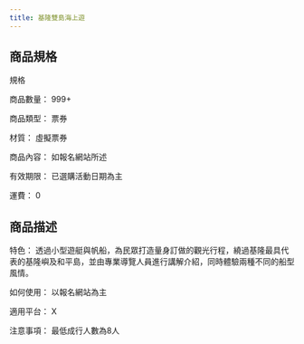 ```yaml
---
title: 基隆雙島海上遊
---
```




<ProductDetails plan={0} item={1}/>

## 商品規格
<div className="w-96 h-auto dark:bg-base-100 shadow-xl lg:w-3/4 mt-8 bg-yellow-50 rounded-lg" >
        <div className="card-body">
規格

商品數量： 999+  

商品類型：  票券  

材質：  虛擬票券   

商品內容：  如報名網站所述  

有效期限： 已選購活動日期為主 

運費：   0  
        </div>
</div >

## 商品描述
<div className="w-96 h-auto dark:bg-base-100 shadow-xl lg:w-3/4 mt-8 bg-sky-100" >
        <div className="card-body">
特色： 透過小型遊艇與帆船，為民眾打造量身訂做的觀光行程，繞過基隆最具代表的基隆嶼及和平島，並由專業導覽人員進行講解介紹，同時體驗兩種不同的船型風情。 

如何使用： 以報名網站為主 

適用平台：     X       

注意事項：  最低成行人數為8人
        </div>
</div >